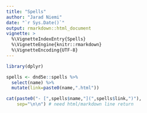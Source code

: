 ```yaml
---
title: "Spells"
author: "Jarad Niemi"
date: "`r Sys.Date()`"
output: rmarkdown::html_document
vignette: >
  %\VignetteIndexEntry{Spells}
  %\VignetteEngine{knitr::rmarkdown}
  %\VignetteEncoding{UTF-8}
---
```


```r
library(dplyr)
```

```r
spells <- dnd5e::spells %>%
  select(name) %>%
  mutate(link=paste0(name,".html"))

cat(paste0("- [",spells$name,"](",spells$link,")"), 
    sep="\n\n") # need html/markdown line return
```